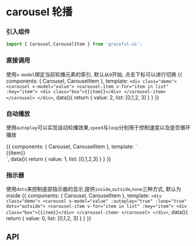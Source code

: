
<Meta title="数据展示|Carousel 轮播" component={Carousel} />

# carousel 轮播

### 引入组件

```js
import { Carousel,CarouselItem } from 'graceful-ui';
```
<style>{`
    .demo{
      text-align: center;
    }
    .box{ 
        background: #8f8e94;
        color: #fff;  
        width: 600px;
        font-size: 30px;
        line-height: 200px;
    }
`}
</style>


### 直接调用
使用`v-model`绑定当前轮播元素的索引, 默认从`0`开始, 点击下标可以进行切换
<Preview>
  <Story name="基本使用">
    {{
      components: { Carousel, CarouselItem },
      template: `
        <div class="demo">
            <carousel v-model="value">
                <carousel-item v-for="item in list" :key="item">
                    <div class="box">{{item}}</div>
                </carousel-item>
            </carousel>
        </div>
      `,
      data(){
        return {
          value: 2, 
          list: [0,1,2, 3]
         } 
      }
    }}
  </Story>
</Preview>


### 自动播放

使用`autoplay`可以实现自动轮播效果,`speed`与`loop`分别用于控制速度以及是否循环播放

<Preview>
  <Story name="自动播放">
    {{
      components: { Carousel, CarouselItem },
      template: `
        <div class="demo">
            <carousel v-model="value" :autoplay="true" :loop="true">
                <carousel-item v-for="item in list" :key="item">
                    <div class="box">{{item}}</div>
                </carousel-item>
            </carousel>
        </div>
      `,
      data(){
        return {
          value: 1, 
          list: [0,1,2,3]
         } 
      }
    }}
  </Story>
</Preview>

### 指示器
使用`dots`来控制底部指示器的显示,提供`inside`,`outside`,`none`三种方式, 默认为inside
<Preview>
  <Story name="指示器">
    {{
      components: { Carousel, CarouselItem },
      template: `
        <div class="demo">
            <carousel v-model="value" :autoplay="true" :loop="true" dots="outside">
                <carousel-item v-for="item in list" :key="item">
                    <div class="box">{{item}}</div>
                </carousel-item>
            </carousel>
        </div>
      `,
      data(){
        return {
          value: 0, 
          list: [0,1,2, 3]
         } 
      }
    }}
  </Story>
</Preview>


## API

<Props of={Carousel} />
